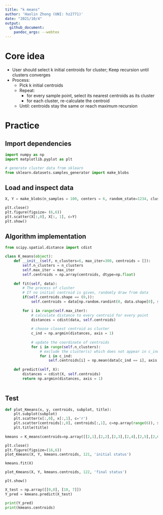 ```yaml
---
title: "k means"
author: 'Haolin Zhong (UNI: hz2771)'
date: "2021/10/4"
output: 
  github_document:
    pandoc_args: --webtex
---
```


# Core idea

- User should select k initial centroids for cluster; Keep recursion until clusters converges
- Process:
    - Pick k initial centroids
    - Repeat:
        - for every sample point, select its nearest centroids as its cluster
        - for each cluster, re-calculate the centroid
    - Until: centroids stay the same or reach maximum recursion


# Practice

## Import dependencies

```python
import numpy as np
import matplotlib.pyplot as plt

# generate cluster data from sklearn
from sklearn.datasets.samples_generator import make_blobs
```

## Load and inspect data

```python
X, Y = make_blobs(n_samples = 100, centers = 6, random_state=1234, cluster_std=0.6)

plt.close()
plt.figure(figsize= (6,6))
plt.scatter(X[:,0], X[:, 1], c=Y)
plt.show()
```

## Algorithm implementation

```python
from scipy.spatial.distance import cdist

class K_means(object):
    def __init__(self, n_clusters=6, max_iter=300, centroids = []):
        self.n_clusters = n_clusters
        self.max_iter = max_iter
        self.centroids = np.array(centroids, dtype=np.float)
        
    def fit(self, data):
        # The process of cluster
        # If no initial centroid is given, randomly draw from data
        if(self.centroids.shape == (0,)):
            self.centroids = data[np.random.randint(0, data.shape[0], self.n_clusters), :]
            
        for i in range(self.max_iter):
            # calculate distance to every centroid for every point
            distances = cdist(data, self.centroids)
            
            # choose closest centroid as cluster
            c_ind = np.argmin(distances, axis = 1)
            
            # update the coordinate of centroids
            for i in range(self.n_clusters):
                # exclude the cluster(s) which does not appear in c_ind
                for i in c_ind:
                    self.centroids[i] = np.mean(data[c_ind == i], axis = 0)
    
    def predict(self, X):
        distances = cdist(X, self.centroids)
        return np.argmin(distances, axis = 1)
            
```

## Test

```python
def plot_Kmeans(x, y, centroids, subplot, title):
    plt.subplot(subplot)
    plt.scatter(x[:,0], x[:,1], c='r')
    plt.scatter(centroids[:,0], centroids[:,1], c=np.array(range(6)), s=100)
    plt.title(title)
    
kmeans = K_means(centroids=np.array([[2,1],[2,2],[2,3],[2,4],[2,5],[2,6]]))

plt.close()
plt.figure(figsize=(16,6))
plot_Kmeans(X, Y, kmeans.centroids, 121, 'initial status')

kmeans.fit(X)

plot_Kmeans(X, Y, kmeans.centroids, 122, 'final status')

plt.show()
```

```python
X_test = np.array([[0,0], [10, 7]])
Y_pred = kmeans.predict(X_test)

print(Y_pred)
print(kmeans.centroids)
```

